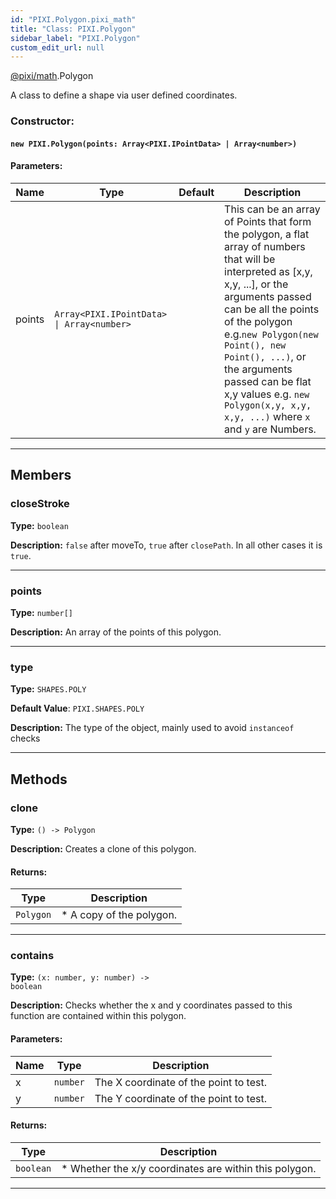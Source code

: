 ```yaml
---
id: "PIXI.Polygon.pixi_math"
title: "Class: PIXI.Polygon"
sidebar_label: "PIXI.Polygon"
custom_edit_url: null
---
```



<div class="package-name">

[@pixi/math](../modules/pixi_math).Polygon

</div>


A class to define a shape via user defined coordinates.



        

<article>

### Constructor:
<h4><code>new PIXI.Polygon(points&#58; Array&#60;PIXI.IPointData&#62; &#124; Array&#60;number&#62;) </code></h4>

#### Parameters:
| Name   | Type                                                                     | Default       | Description                                                                                                                                                                                                                                                                                                                                                    |
| ------ | ------------------------------------------------------------------------ | ------------- | -------------------------------------------------------------------------------------------------------------------------------------------------------------------------------------------------------------------------------------------------------------------------------------------------------------------------------------------------------------- |
| points | <code>Array&#60;PIXI.IPointData&#62; &#124; Array&#60;number&#62;</code> | <code></code> | This can be an array of Points that form the polygon, a flat array of numbers that will be interpreted as [x,y, x,y, ...], or the arguments passed can be all the points of the polygon e.g.`new Polygon(new Point(), new Point(), ...)`, or the arguments passed can be flat x,y values e.g. `new Polygon(x,y, x,y, x,y, ...)` where `x` and `y` are Numbers. |

</article>

---------------------------------------




## Members
<article>

### closeStroke 
**Type:** <code>boolean</code>

**Description:** `false` after moveTo, `true` after `closePath`. In all other cases it is `true`.

</article>


---------------------------------------

<article>

### points 
**Type:** <code>number[]</code>

**Description:** An array of the points of this polygon.

</article>


---------------------------------------

<article>

### type 
**Type:** <code>SHAPES.POLY</code>

**Default Value**: <code>PIXI.SHAPES.POLY</code>

**Description:** The type of the object, mainly used to avoid `instanceof` checks

</article>


---------------------------------------


## Methods
<article>

### clone 
**Type:** <code>() -&#62; Polygon</code>

**Description:** Creates a clone of this polygon.

#### Returns:
| Type                 | Description              |
| -------------------- | ------------------------ |
| <code>Polygon</code> | * A copy of the polygon. |
</article>


---------------------------------------

<article>

### contains 
**Type:** <code>(x&#58; number, y&#58; number) -&#62; boolean</code>

**Description:** Checks whether the x and y coordinates passed to this function are contained within this polygon.

#### Parameters:
| Name | Type                | Description                            |
| ---- | ------------------- | -------------------------------------- |
| x    | <code>number</code> | The X coordinate of the point to test. |
| y    | <code>number</code> | The Y coordinate of the point to test. |
#### Returns:
| Type                 | Description                                            |
| -------------------- | ------------------------------------------------------ |
| <code>boolean</code> | * Whether the x/y coordinates are within this polygon. |
</article>


---------------------------------------


    